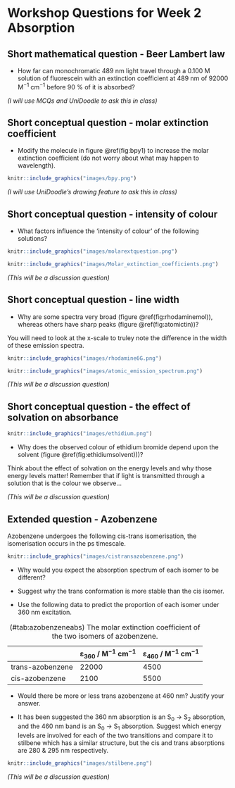 # Workshop Questions for Week 2 Absorption {#ch:Workshop1}

## Short mathematical question - Beer Lambert law {#sec:BeerLambertSAQ}
- How far can monochromatic 489 nm light travel through a 0.100 M solution of fluorescein with an extinction coefficient at 489 nm of 92000 M^−1^ cm^−1^ before 90 % of it is absorbed?

*(I will use MCQs and UniDoodle to ask this in class)*

## Short conceptual question - molar extinction coefficient {#sec:MolarExtinction}
- Modify the molecule in figure \@ref(fig:bpy1) to increase the molar extinction coefficient (do not worry about what may happen to wavelength).

```r
knitr::include_graphics("images/bpy.png")
```

*(I will use UniDoodle's drawing feature to ask this in class)*

## Short conceptual question - intensity of colour {#sec:intensity}

- What factors influence the ‘intensity of colour’ of the following solutions?

```r
knitr::include_graphics("images/molarextquestion.png")
```

```r
knitr::include_graphics("images/Molar_extinction_coefficients.png")
```

*(This will be a discussion question)*

## Short conceptual question - line width {#sec:linewidth}

- Why are some spectra very broad (figure \@ref(fig:rhodaminemol)), whereas others have sharp peaks (figure \@ref(fig:atomictin))?

You will need to look at the x-scale to truley note the difference in the width of these emission spectra.

 
```r
knitr::include_graphics("images/rhodamine6G.png")
```


```r
knitr::include_graphics("images/atomic_emission_spectrum.png")
```

*(This will be a discussion question)*

## Short conceptual question - the effect of solvation on absorbance {#sec:solvationabs}

```r
knitr::include_graphics("images/ethidium.png")
```

- Why does the observed colour of ethidium bromide depend upon the solvent (figure \@ref(fig:ethidiumsolvent)))?

Think about the effect of solvation on the energy levels and why those energy levels matter! Remember that if light is transmitted through a solution that is the colour we observe...

*(This will be a discussion question)*



## Extended question - Azobenzene {#sec:Azobenzene}

Azobenzene undergoes the following cis-trans isomerisation, the isomerisation occurs in the ps timescale.

```r
knitr::include_graphics("images/cistransazobenzene.png")
```

- Why would you expect the absorption spectrum of each isomer to be different?

- Suggest why the trans conformation is more stable than the cis isomer. 

- Use the following data to predict the proportion of each isomer under 360 nm excitation.

Table: (\#tab:azobenzeneabs) The molar extinction coefficient of the two isomers of azobenzene.

| | ε~360~ / M^−1^ cm^−1^ | ε~460~ / M^−1^ cm^−1^|
|:--------------|:---------|:---------|
| trans-azobenzene | 22000 | 4500 |
| cis-azobenzene |2100 | 5500 |
 
- Would there be more or less trans azobenzene at 460 nm? Justify your answer.


- It has been suggested the 360 nm absorption is an S~0~ → S~2~ absorption, and the 460 nm band is an S~0~ → S~1~ absorption. Suggest which energy levels are involved for each of the two transitions and compare it to stilbene which has a similar structure, but the cis and trans absorptions are 280 & 295 nm respectively.

```r
knitr::include_graphics("images/stilbene.png")
```

*(This will be a discussion question)*
